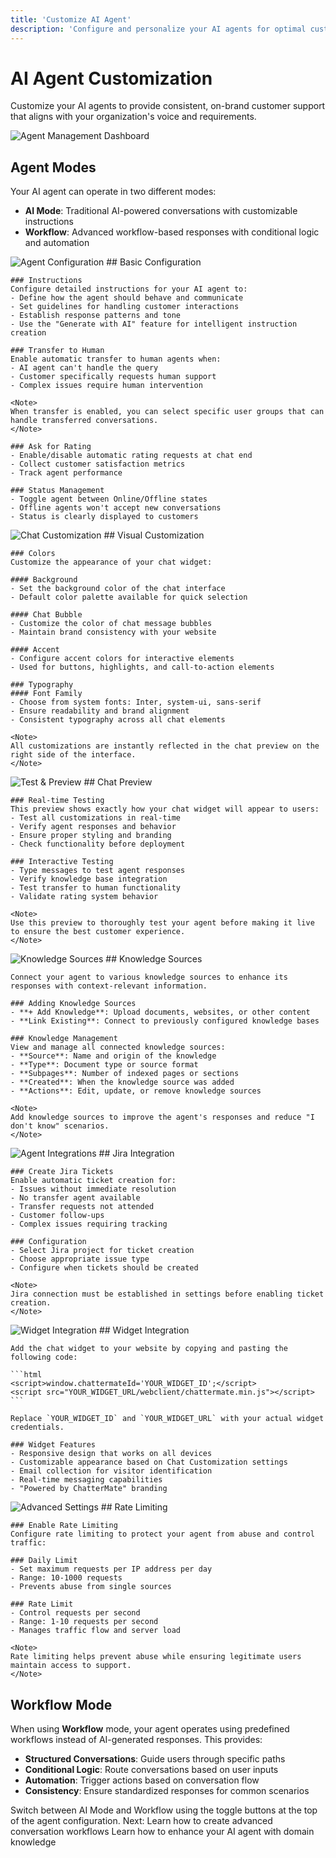 ```yaml
---
title: 'Customize AI Agent'
description: 'Configure and personalize your AI agents for optimal customer support'
---
```


# AI Agent Customization

Customize your AI agents to provide consistent, on-brand customer support that aligns with your organization's voice and requirements.

<Frame>
  <img src="/images/agent-management.png" alt="Agent Management Dashboard" />
</Frame>

## Agent Modes

Your AI agent can operate in two different modes:

- **AI Mode**: Traditional AI-powered conversations with customizable instructions
- **Workflow**: Advanced workflow-based responses with conditional logic and automation

<Tabs>
  <Tab title="Agent">
    <Frame>
      <img src="/images/agent-tab.png" alt="Agent Configuration" />
    </Frame>
    ## Basic Configuration

    ### Instructions
    Configure detailed instructions for your AI agent to:
    - Define how the agent should behave and communicate
    - Set guidelines for handling customer interactions
    - Establish response patterns and tone
    - Use the "Generate with AI" feature for intelligent instruction creation

    ### Transfer to Human
    Enable automatic transfer to human agents when:
    - AI agent can't handle the query
    - Customer specifically requests human support
    - Complex issues require human intervention

    <Note>
    When transfer is enabled, you can select specific user groups that can handle transferred conversations.
    </Note>

    ### Ask for Rating
    - Enable/disable automatic rating requests at chat end
    - Collect customer satisfaction metrics
    - Track agent performance

    ### Status Management
    - Toggle agent between Online/Offline states
    - Offline agents won't accept new conversations
    - Status is clearly displayed to customers
  </Tab>

  <Tab title="Chat Customization">
    <Frame>
      <img src="/images/chat-customization.png" alt="Chat Customization" />
    </Frame>
    ## Visual Customization

    ### Colors
    Customize the appearance of your chat widget:

    #### Background
    - Set the background color of the chat interface
    - Default color palette available for quick selection

    #### Chat Bubble
    - Customize the color of chat message bubbles
    - Maintain brand consistency with your website

    #### Accent
    - Configure accent colors for interactive elements
    - Used for buttons, highlights, and call-to-action elements

    ### Typography
    #### Font Family
    - Choose from system fonts: Inter, system-ui, sans-serif
    - Ensure readability and brand alignment
    - Consistent typography across all chat elements

    <Note>
    All customizations are instantly reflected in the chat preview on the right side of the interface.
    </Note>
  </Tab>

  <Tab title="Test & Preview">
    <Frame>
      <img src="/images/test-preview.png" alt="Test & Preview" />
    </Frame>
    ## Chat Preview

    ### Real-time Testing
    This preview shows exactly how your chat widget will appear to users:
    - Test all customizations in real-time
    - Verify agent responses and behavior
    - Ensure proper styling and branding
    - Check functionality before deployment

    ### Interactive Testing
    - Type messages to test agent responses
    - Verify knowledge base integration
    - Test transfer to human functionality
    - Validate rating system behavior

    <Note>
    Use this preview to thoroughly test your agent before making it live to ensure the best customer experience.
    </Note>
  </Tab>

  <Tab title="Knowledge">
    <Frame>
      <img src="/images/knowledge-sources.png" alt="Knowledge Sources" />
    </Frame>
    ## Knowledge Sources

    Connect your agent to various knowledge sources to enhance its responses with context-relevant information.

    ### Adding Knowledge Sources
    - **+ Add Knowledge**: Upload documents, websites, or other content
    - **Link Existing**: Connect to previously configured knowledge bases

    ### Knowledge Management
    View and manage all connected knowledge sources:
    - **Source**: Name and origin of the knowledge
    - **Type**: Document type or source format
    - **Subpages**: Number of indexed pages or sections
    - **Created**: When the knowledge source was added
    - **Actions**: Edit, update, or remove knowledge sources

    <Note>
    Add knowledge sources to improve the agent's responses and reduce "I don't know" scenarios.
    </Note>
  </Tab>

  <Tab title="Integrations">
    <Frame>
      <img src="/images/agent-integrationtab.png" alt="Agent Integrations" />
    </Frame>
    ## Jira Integration

    ### Create Jira Tickets
    Enable automatic ticket creation for:
    - Issues without immediate resolution
    - No transfer agent available
    - Transfer requests not attended
    - Customer follow-ups
    - Complex issues requiring tracking

    ### Configuration
    - Select Jira project for ticket creation
    - Choose appropriate issue type
    - Configure when tickets should be created
    
    <Note>
    Jira connection must be established in settings before enabling ticket creation.
    </Note>
  </Tab>

  <Tab title="Widget">
    <Frame>
      <img src="/images/agent-widgettab.png" alt="Widget Integration" />
    </Frame>
    ## Widget Integration

    Add the chat widget to your website by copying and pasting the following code:

    ```html
    <script>window.chattermateId='YOUR_WIDGET_ID';</script>
    <script src="YOUR_WIDGET_URL/webclient/chattermate.min.js"></script>
    ```

    Replace `YOUR_WIDGET_ID` and `YOUR_WIDGET_URL` with your actual widget credentials.

    ### Widget Features
    - Responsive design that works on all devices
    - Customizable appearance based on Chat Customization settings
    - Email collection for visitor identification
    - Real-time messaging capabilities
    - "Powered by ChatterMate" branding
  </Tab>

  <Tab title="Advanced">
    <Frame>
      <img src="/images/agent-advancedtab.png" alt="Advanced Settings" />
    </Frame>
    ## Rate Limiting

    ### Enable Rate Limiting
    Configure rate limiting to protect your agent from abuse and control traffic:

    ### Daily Limit
    - Set maximum requests per IP address per day
    - Range: 10-1000 requests
    - Prevents abuse from single sources

    ### Rate Limit
    - Control requests per second
    - Range: 1-10 requests per second
    - Manages traffic flow and server load

    <Note>
    Rate limiting helps prevent abuse while ensuring legitimate users maintain access to support.
    </Note>
  </Tab>
</Tabs>

## Workflow Mode

When using **Workflow** mode, your agent operates using predefined workflows instead of AI-generated responses. This provides:

- **Structured Conversations**: Guide users through specific paths
- **Conditional Logic**: Route conversations based on user inputs
- **Automation**: Trigger actions based on conversation flow
- **Consistency**: Ensure standardized responses for common scenarios

<Note>
Switch between AI Mode and Workflow using the toggle buttons at the top of the agent configuration.
</Note>

<Card title="Workflow Builder" icon="workflow" href="/features/workflow-builder">
  Next: Learn how to create advanced conversation workflows
</Card>

<Card title="Knowledge Base" icon="book" href="/features/knowledge-base">
  Learn how to enhance your AI agent with domain knowledge
</Card> 